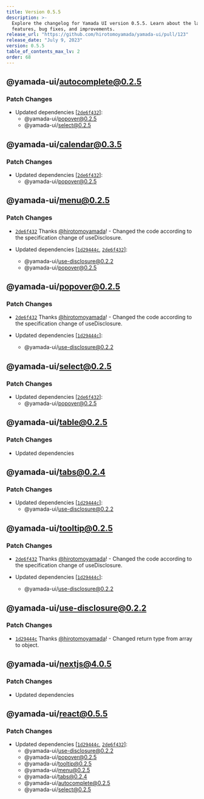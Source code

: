 ```yaml
---
title: Version 0.5.5
description: >-
  Explore the changelog for Yamada UI version 0.5.5. Learn about the latest
  features, bug fixes, and improvements.
release_url: "https://github.com/hirotomoyamada/yamada-ui/pull/123"
release_date: "July 9, 2023"
version: 0.5.5
table_of_contents_max_lv: 2
order: 68
---
```


## @yamada-ui/autocomplete@0.2.5

### Patch Changes

- Updated dependencies \[[`2de6f432`](https://github.com/hirotomoyamada/yamada-ui/commit/2de6f432cce23f5420e6e56f89768b9c6b07a8f3)]:
  - @yamada-ui/popover@0.2.5
  - @yamada-ui/select@0.2.5

## @yamada-ui/calendar@0.3.5

### Patch Changes

- Updated dependencies \[[`2de6f432`](https://github.com/hirotomoyamada/yamada-ui/commit/2de6f432cce23f5420e6e56f89768b9c6b07a8f3)]:
  - @yamada-ui/popover@0.2.5

## @yamada-ui/menu@0.2.5

### Patch Changes

- [`2de6f432`](https://github.com/hirotomoyamada/yamada-ui/commit/2de6f432cce23f5420e6e56f89768b9c6b07a8f3) Thanks [@hirotomoyamada](https://github.com/hirotomoyamada)! - Changed the code according to the specification change of useDisclosure.

- Updated dependencies \[[`1d29444c`](https://github.com/hirotomoyamada/yamada-ui/commit/1d29444cce34f3ba3bd5bbe8ff17a9b15e183a87), [`2de6f432`](https://github.com/hirotomoyamada/yamada-ui/commit/2de6f432cce23f5420e6e56f89768b9c6b07a8f3)]:
  - @yamada-ui/use-disclosure@0.2.2
  - @yamada-ui/popover@0.2.5

## @yamada-ui/popover@0.2.5

### Patch Changes

- [`2de6f432`](https://github.com/hirotomoyamada/yamada-ui/commit/2de6f432cce23f5420e6e56f89768b9c6b07a8f3) Thanks [@hirotomoyamada](https://github.com/hirotomoyamada)! - Changed the code according to the specification change of useDisclosure.

- Updated dependencies \[[`1d29444c`](https://github.com/hirotomoyamada/yamada-ui/commit/1d29444cce34f3ba3bd5bbe8ff17a9b15e183a87)]:
  - @yamada-ui/use-disclosure@0.2.2

## @yamada-ui/select@0.2.5

### Patch Changes

- Updated dependencies \[[`2de6f432`](https://github.com/hirotomoyamada/yamada-ui/commit/2de6f432cce23f5420e6e56f89768b9c6b07a8f3)]:
  - @yamada-ui/popover@0.2.5

## @yamada-ui/table@0.2.5

### Patch Changes

- Updated dependencies

## @yamada-ui/tabs@0.2.4

### Patch Changes

- Updated dependencies \[[`1d29444c`](https://github.com/hirotomoyamada/yamada-ui/commit/1d29444cce34f3ba3bd5bbe8ff17a9b15e183a87)]:
  - @yamada-ui/use-disclosure@0.2.2

## @yamada-ui/tooltip@0.2.5

### Patch Changes

- [`2de6f432`](https://github.com/hirotomoyamada/yamada-ui/commit/2de6f432cce23f5420e6e56f89768b9c6b07a8f3) Thanks [@hirotomoyamada](https://github.com/hirotomoyamada)! - Changed the code according to the specification change of useDisclosure.

- Updated dependencies \[[`1d29444c`](https://github.com/hirotomoyamada/yamada-ui/commit/1d29444cce34f3ba3bd5bbe8ff17a9b15e183a87)]:
  - @yamada-ui/use-disclosure@0.2.2

## @yamada-ui/use-disclosure@0.2.2

### Patch Changes

- [`1d29444c`](https://github.com/hirotomoyamada/yamada-ui/commit/1d29444cce34f3ba3bd5bbe8ff17a9b15e183a87) Thanks [@hirotomoyamada](https://github.com/hirotomoyamada)! - Changed return type from array to object.

## @yamada-ui/nextjs@4.0.5

### Patch Changes

- Updated dependencies

## @yamada-ui/react@0.5.5

### Patch Changes

- Updated dependencies \[[`1d29444c`](https://github.com/hirotomoyamada/yamada-ui/commit/1d29444cce34f3ba3bd5bbe8ff17a9b15e183a87), [`2de6f432`](https://github.com/hirotomoyamada/yamada-ui/commit/2de6f432cce23f5420e6e56f89768b9c6b07a8f3)]:
  - @yamada-ui/use-disclosure@0.2.2
  - @yamada-ui/popover@0.2.5
  - @yamada-ui/tooltip@0.2.5
  - @yamada-ui/menu@0.2.5
  - @yamada-ui/tabs@0.2.4
  - @yamada-ui/autocomplete@0.2.5
  - @yamada-ui/select@0.2.5
